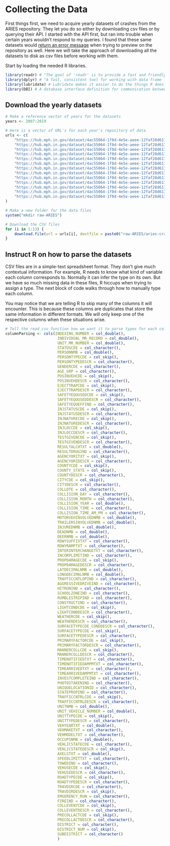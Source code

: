 # Collecting the Data

First things first, we need to acquire yearly datasets of crashes from the ARIES repository. They let you do so either by downloading csv files or by querying their API. I started with the API first, but ran into trouble when certain years wouldn't respond to my queries. I found that these same datasets would [return an error message](https://i.postimg.cc/wvxV7W9b/ARIES-server-not-responding.png) when trying to preview on the repository as well. Here we will take the approach of downloading all the datasets to disk as csv files before working with them.

Start by loading the needed R libraries.

```r
library(readr) # "The goal of 'readr' is to provide a fast and friendly way to read rectangular data (like 'csv', 'tsv', and 'fwf')."
library(dplyr) # "A fast, consistent tool for working with data frame like objects, both in memory and out of memory.
library(lubridate) # Lubridate makes it easier to do the things R does with date-times and possible to do the things R does not.
library(DBI) # A database interface definition for communication between R and relational database management systems.
```

## Download the yearly datasets

```r
# Make a reference vector of years for the datasets
years <- 2007:2019

# Here is a vector of URL's for each year's repository of data
urls <- c(
    "https://hub.mph.in.gov/dataset/4ac55064-1f0d-4e5e-aeee-12faf28d6175/resource/994487c5-5d44-4fb9-ae9d-84ca75659bf0/download/aries_crash_data_2007.csv",
    "https://hub.mph.in.gov/dataset/4ac55064-1f0d-4e5e-aeee-12faf28d6175/resource/e4e56445-8cb6-4fc5-955c-7a2331684279/download/aries_crash_data_2008.csv",
    "https://hub.mph.in.gov/dataset/4ac55064-1f0d-4e5e-aeee-12faf28d6175/resource/881391be-d712-44b4-bfd0-ef9f018a4e4b/download/aries_crash_data_2009.csv",
    "https://hub.mph.in.gov/dataset/4ac55064-1f0d-4e5e-aeee-12faf28d6175/resource/46eb8985-f5b5-4635-9d6c-769dbd05fa02/download/aries_crash_data_2010.csv",
    "https://hub.mph.in.gov/dataset/4ac55064-1f0d-4e5e-aeee-12faf28d6175/resource/32ecfbfa-cf4b-4f64-af48-e1a624ae5ba4/download/aries_crash_data_2011.csv",
    "https://hub.mph.in.gov/dataset/4ac55064-1f0d-4e5e-aeee-12faf28d6175/resource/c2727405-925d-48fe-a8c1-06058ee65a25/download/aries_crash_data_2012.csv",
    "https://hub.mph.in.gov/dataset/4ac55064-1f0d-4e5e-aeee-12faf28d6175/resource/ca9adbd5-001e-49e7-a850-f9f3471eb2db/download/aries_crash_data_2013.csv",
    "https://hub.mph.in.gov/dataset/4ac55064-1f0d-4e5e-aeee-12faf28d6175/resource/a5262209-109c-49cd-b6a9-a72970dc1cf5/download/aries_crash_data_2014.csv",
    "https://hub.mph.in.gov/dataset/4ac55064-1f0d-4e5e-aeee-12faf28d6175/resource/7fd801c4-4cf3-4e18-a949-a4d21401d798/download/aries_crash_data_2015.csv",
    "https://hub.mph.in.gov/dataset/4ac55064-1f0d-4e5e-aeee-12faf28d6175/resource/88646815-5b52-433b-9609-c75500e48e4c/download/aries_crash_data_2016.csv",
    "https://hub.mph.in.gov/dataset/4ac55064-1f0d-4e5e-aeee-12faf28d6175/resource/911880b1-d0bb-4168-a5c1-a52dcc291445/download/aries_crash_data_2017.csv",
    "https://hub.mph.in.gov/dataset/4ac55064-1f0d-4e5e-aeee-12faf28d6175/resource/cc90589c-72d8-4d92-a5fe-73254b555c73/download/aries_crash_data_2018.csv",
    "https://hub.mph.in.gov/dataset/4ac55064-1f0d-4e5e-aeee-12faf28d6175/resource/7081439e-33c9-45f5-9c0b-86d8a8c49252/download/aries_crash_data_2019.csv"
)

# Make a new folder for the data files
system("mkdir raw-ARIES")

# Download the CSV files
for (i in 1:13) {
    download.file(url = urls[i], destfile = paste0("raw-ARIES/aries-crash-data-",years[i],".csv"))
}
```

## Instruct R on how to parse the datasets

CSV files are in a simple-text spreadsheet format. They don't give much contextual information. For example, R needs to know what kind of variable each column corresponds to. Normally it can infer the type on its own. But we have so much missing data in these files, R hiccups when trying to assign a type. The next block of code walks through how to manually type each column.

You may notice that we are telling R to skip many of the columns it will encounter. This is because these columns are duplicates that store the same information in different formats. We will only keep one of the respective columns when these situations arise.

```r
# Tell the read_csv function how we want it to parse types for each column of the csv files. 
columnParsing <- cols(INDEXING_NUMBER = col_double(),
                       INDIVIDUAL_MR_RECORD = col_double(),
                       UNIT_MR_NUMBER = col_double(),
                       STATUSCDE = col_character(),
                       PERSONNMB = col_double(),
                       PERSONTYPECDE = col_skip(),
                       PERSONTYPEDESCR = col_character(),
                       GENDERCDE = col_character(),
                       AGE_GRP = col_character(),
                       POSINVEHCDE = col_skip(),
                       POSINVEHDESCR = col_character(),
                       EJECTTRAPCDE = col_skip(),
                       EJECTTRAPDESCR = col_character(),
                       SAFETYEQUUSEDCDE = col_skip(),
                       SAFETYEQUUSEDDESCR = col_character(),
                       SAFETYEQUEFFIND = col_character(),
                       INJSTATUSCDE = col_skip(),
                       INJSTATUSDESCR = col_character(),
                       INJNATURECDE = col_skip(),
                       INJNATUREDESCR = col_character(),
                       INJLOCCDE = col_skip(),
                       INJLOCCDESCR = col_character(),
                       TESTGIVENCDE = col_skip(),
                       TESTGIVENDESCR = col_character(),
                       RESULTALCHTXT = col_double(),
                       RESULTDRUGIND = col_character(),
                       AGENCYORITXT = col_skip(),
                       AGENCYORIDESCR = col_character(),
                       COUNTYCDE = col_skip(),
                       COUNTY_STATE = col_skip(),
                       COUNTYDESCR = col_character(),
                       CITYCDE = col_skip(),
                       CITYDESCR = col_character(),
                       COLLDTE = col_character(),
                       COLLISION_DAY = col_character(),
                       COLLISION_MONTH = col_character(),
                       COLLISION_YEAR = col_double(),
                       COLLISION_TIME = col_character(),
                       COLLISION_TIME_AM_PM = col_character(),
                       MOTORVEHINVOLVEDNMB = col_double(),
                       TRAILERSINVOLVEDNMB = col_double(),
                       INJUREDNMB = col_double(),
                       DEADNMB = col_double(),
                       DEERNMB = col_double(),
                       RDWYSUFFIXTXT = col_character(),
                       RDWYRAMPTXT = col_character(),
                       INTERINTERCHANGETXT = col_character(),
                       INCORPLIMITIND = col_character(),
                       PROPDAMAGECDE = col_skip(),
                       PROPDAMAGEDESCR = col_character(),
                       LATDECIMALNMB = col_double(),
                       LONGDECIMALNMB = col_double(),
                       TRAFFICCNTLOPIND = col_character(),
                       AGGRESSIVEDRIVEIND = col_character(),
                       HITRUNIND = col_character(),
                       SCHOOLZONEIND = col_character(),
                       RUMBLESTRIPIND = col_character(),
                       CONSTRUCTIND = col_character(),
                       LIGHTCONDCDE = col_skip(),
                       LIGHTCONDDESCR = col_character(),
                       WEATHERCDE = col_skip(),
                       WEATHERDESCR = col_character(),
                       SURFACETYPECDE_CONDDESCR = col_character(),
                       SURFACETYPECDE = col_skip(),
                       SURFACETYPEDESCR = col_character(),
                       PRIMARYFACTORCDE = col_skip(),
                       PRIMARYFACTORDESCR = col_character(),
                       MANNERCOLLCDE = col_skip(),
                       MANNERCOLLDESCR = col_character(),
                       TIMENOTIFIEDTXT = col_character(),
                       TIMENOTIFIEDAMPMTXT = col_character(),
                       TIMEARRIVEDTXT = col_character(),
                       TIMEARRIVEDAMPMTXT = col_character(),
                       INVESTCOMPLETEIND = col_character(),
                       PHOTOSTAKENIND = col_character(),
                       UNIQUELOCATIONID = col_character(),
                       STATEPROPIND = col_character(),
                       TRAFFICCNTRLCDE = col_skip(),
                       TRAFFICCNTRLDESCR = col_character(),
                       UNITNMB = col_double(),
                       UNIT_VEHICLE_NUMBER = col_double(),
                       UNITTYPECDE = col_skip(),
                       UNITTYPEDESCR = col_character(),
                       VEHYEARTXT = col_double(),
                       VEHMAKETXT = col_character(),
                       VEHMODELTXT = col_character(),
                       OCCUPSNMB = col_double(),
                       VEHLICSTATECDE = col_character(),
                       VEHLICSTATEDESCR = col_skip(),
                       AXELSTXT = col_double(),
                       SPEEDLIMITTXT = col_character(),
                       TOWEDIND = col_character(),
                       VEHUSECDE = col_skip(),
                       VEHUSEDESCR = col_character(),
                       ROADTYPECDE = col_skip(),
                       ROADTYPEDESCR = col_character(),
                       TRAVDIRCDE = col_character(),
                       TRAVDIRDESCR = col_skip(),
                       EMGERENCY_RUN = col_character(),
                       FIREIND = col_character(),
                       COLLEVENTCDE = col_skip(),
                       COLLEVENTDESCR = col_character(),
                       PRECOLLACTCDE = col_skip(),
                       PRECOLLACTDESCR = col_character(),
                       DISTRICT = col_character(),
                       DISTRICT_NUM = col_skip(),
                       SUBDISTRICT = col_character()
                       )
```

